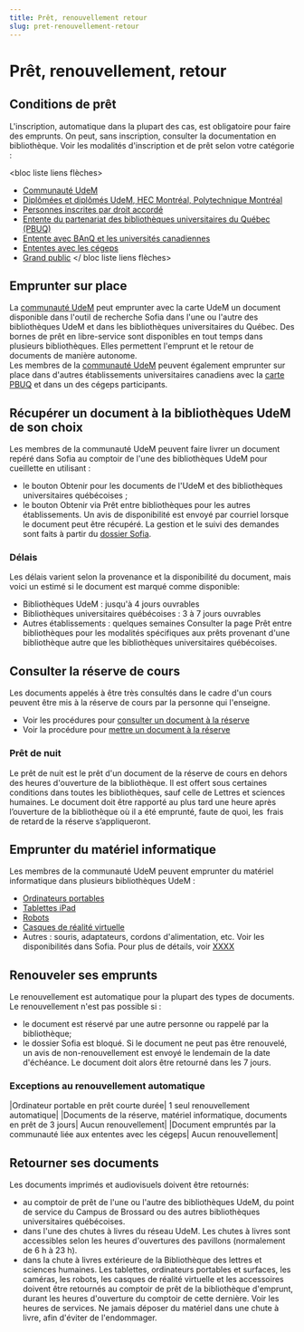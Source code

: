 ```yaml
---
title: Prêt, renouvellement retour
slug: pret-renouvellement-retour
---
```


# Prêt, renouvellement, retour
## Conditions de prêt
L'inscription, automatique dans la plupart des cas, est obligatoire pour faire des emprunts. On peut, sans inscription, consulter la documentation en bibliothèque.
Voir les modalités d'inscription et de prêt selon votre catégorie  :

<bloc liste liens flèches>
* [Communauté UdeM]()
* [Diplômées et diplômés UdeM, HEC Montréal, Polytechnique Montréal]()
* [Personnes inscrites par droit accordé]()
* [Entente du partenariat des bibliothèques universitaires du Québec (PBUQ)]()
* [Entente avec BAnQ et les universités canadiennes]()
* [Ententes avec les cégeps]()
* [Grand public]()
</ bloc liste liens flèches>

## Emprunter sur place
La [communauté UdeM]() peut emprunter avec la carte UdeM un document disponible dans l'outil de recherche Sofia dans l'une ou l'autre des bibliothèques UdeM et dans les bibliothèques universitaires du Québec.
Des bornes de prêt en libre-service sont disponibles en tout temps dans plusieurs bibliothèques. Elles permettent l'emprunt et le retour de documents de manière autonome.  
Les membres de la [communauté UdeM]() peuvent également emprunter sur place dans d'autres établissements universitaires canadiens avec la [carte PBUQ]() et dans un des cégeps participants.

## Récupérer un document à la bibliothèques UdeM de son choix
Les membres de la communauté UdeM peuvent faire livrer un document repéré dans Sofia au comptoir de l'une des bibliothèques UdeM pour cueillette en utilisant :
* le bouton Obtenir pour les documents de l'UdeM et des bibliothèques universitaires québécoises ;
* le bouton Obtenir via Prêt entre bibliothèques pour les autres établissements.
Un avis de disponibilité est envoyé par courriel lorsque le document peut être récupéré.
La gestion et le suivi des demandes sont faits à partir du [dossier Sofia]().

### Délais
Les délais varient selon la provenance et la disponibilité du document, mais voici un estimé si le document est marqué comme disponible:
* Bibliothèques UdeM : jusqu'à 4 jours ouvrables
* Bibliothèques universitaires québécoises : 3 à 7 jours ouvrables
* Autres établissements : quelques semaines
Consulter la page Prêt entre bibliothèques pour les modalités spécifiques aux prêts provenant d'une bibliothèque autre que les bibliothèques universitaires québécoises.

## Consulter la réserve de cours
Les documents appelés à être très consultés dans le cadre d'un cours peuvent être mis à la réserve de cours par la personne qui l'enseigne. 
* Voir les procédures pour [consulter un document à la réserve]()
* Voir la procédure pour [mettre un document à la réserve]()

### Prêt de nuit
Le prêt de nuit est le prêt d'un document de la réserve de cours en dehors des heures d'ouverture de la bibliothèque. Il est offert sous certaines conditions dans toutes les bibliothèques, sauf celle de Lettres et sciences humaines. Le document doit être rapporté au plus tard une heure après l’ouverture de la bibliothèque où il a été emprunté, faute de quoi, les  frais de retard de la réserve s’appliqueront.

## Emprunter du matériel informatique
Les membres de la communauté UdeM peuvent emprunter du matériel informatique dans plusieurs bibliothèques UdeM :
* [Ordinateurs portables]()
* [Tablettes iPad]()
* [Robots]()
* [Casques de réalité virtuelle]()
* Autres : souris, adaptateurs, cordons d'alimentation, etc. Voir les disponibilités dans Sofia.
Pour plus de détails, voir [XXXX]()

## Renouveler ses emprunts
Le renouvellement est automatique pour la plupart des types de documents.
Le renouvellement n'est pas possible si : 
* le document est réservé par une autre personne ou rappelé par la bibliothèque;
* le dossier Sofia est bloqué.
Si le document ne peut pas être renouvelé, un avis de non-renouvellement est envoyé le lendemain de la date d'échéance. Le document doit alors être retourné dans les 7 jours.

### Exceptions au renouvellement automatique

|Ordinateur portable en prêt courte durée| 1 seul renouvellement automatique|
|Documents de la réserve, matériel informatique, documents en prêt de 3 jours| Aucun renouvellement|
|Document empruntés par la communauté liée aux ententes avec les cégeps| Aucun renouvellement|

## Retourner ses documents
Les documents imprimés et audiovisuels doivent être retournés:
* au comptoir de prêt de l'une ou l'autre des bibliothèques UdeM, du point de service du Campus de Brossard ou des autres bibliothèques universitaires québécoises.
* dans l'une des chutes à livres du réseau UdeM. Les chutes à livres sont accessibles selon les heures d'ouvertures des pavillons (normalement de 6 h à 23 h).
* dans la chute à livres extérieure de la Bibliothèque des lettres et sciences humaines.
Les tablettes, ordinateurs portables et surfaces, les caméras, les robots, les casques de réalité virtuelle et les accessoires doivent être retournés au comptoir de prêt de la bibliothèque d'emprunt, durant les heures d'ouverture du comptoir de cette dernière. Voir les heures de services.  Ne jamais déposer du matériel dans une chute à livre, afin d'éviter de l'endommager.
